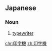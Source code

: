 ==Japanese==
{{ja-kanjitab|いん|じ|き|yomi=on}}

===Noun===
{{ja-noun|いんじき}}

# [[typewriter]] {{gloss|machine used to print text by pressing keys}}

[[chr:印字機]]
[[zh:印字機]]